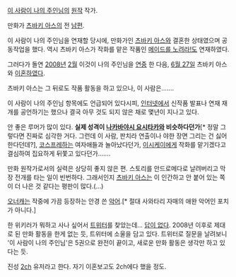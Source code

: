 [[이 사람이 나의 주인님]]의 [[원작]] 작가.

만화가 [[츠바키 아스]]의 전 [[남편]].

이 사람이 나의 주인님을 연재할 당시에, 만화가인 [[츠바키 아스]]와 결혼한 상태였으며 공동작업을 했다. 역시 츠바키 아스가 작화를 맡은 작품인 [[메이드를 노려라!]]도 연재하였다.

그러다가 돌연 [[2008년]] [[2월]] 이것이 나의 주인님을 [[연중]] 한 다음, [[6월 27일]] 츠바키 아스와 [[이혼]]하였다.

츠바키 아스는 그 뒤로도 작품 활동을 하고 있으나, 이 사람은…….

이 사람이 나의 주인님 항목에도 언급되어 있다시피, [[인터넷]]에서 신작품 발표나 연재 재개를 공언하기는 했으나 결국 아무 것도 되지 않은 채로 몇년이 지나고 있다.

안 좋은 루머가 많이 있다. '''실제 성격이 [[나카바야시 요시타카]]와 비슷하다던가'''[* 정말 그렇다면 진짜로 심각한 거다. 그런데 이 사람, 판치라 연출이나 야한 장면 그리는 건 싫어한다던데?], [[코스프레]]하는 여자애들과 놀아났다던가, [[이시케이]]에게 작화를 맡기겠다고 결심하여 집요하게 뒤쫓고 있다던가…….

만화 원작가로서의 실력은 상당히 좋지 않은 편. 스토리를 안드로메다로 날려버리고 막장 전개를 타는 일이 빈번하다. 그래서인지 [[츠바키 아스]]는 이 인간하고 안 붙어 있는 쪽이 더 나은 것 같다는 평판이 많다.(…)

[[오너캐]]는 작중에 가끔 등장하는 안경 쓴 [[악어]].[* 절대 사와타리 자매의 애완 악어인 포치가 아니다.]

한 위키러가 뭐하고 사나 싶어서 [https://twitter.com/MATTSU2002 트위터]를 찾았는데... [[답이 없다]]. 2008년 이후로 제대로 된 만화 활동을 한게 없는 듯, 트위터에 소울을 담고 있다. 트위터로 질문을 날려보니 '이 사람이 나의 주인님'은 5권으로 완전이 끝이고, 새로운 만화 활동은 생각만 하고 있다는 듯.

진성 [[2ch]] 유저라고 한다. 자기 이혼보고도 2ch에다 했을 정도.
